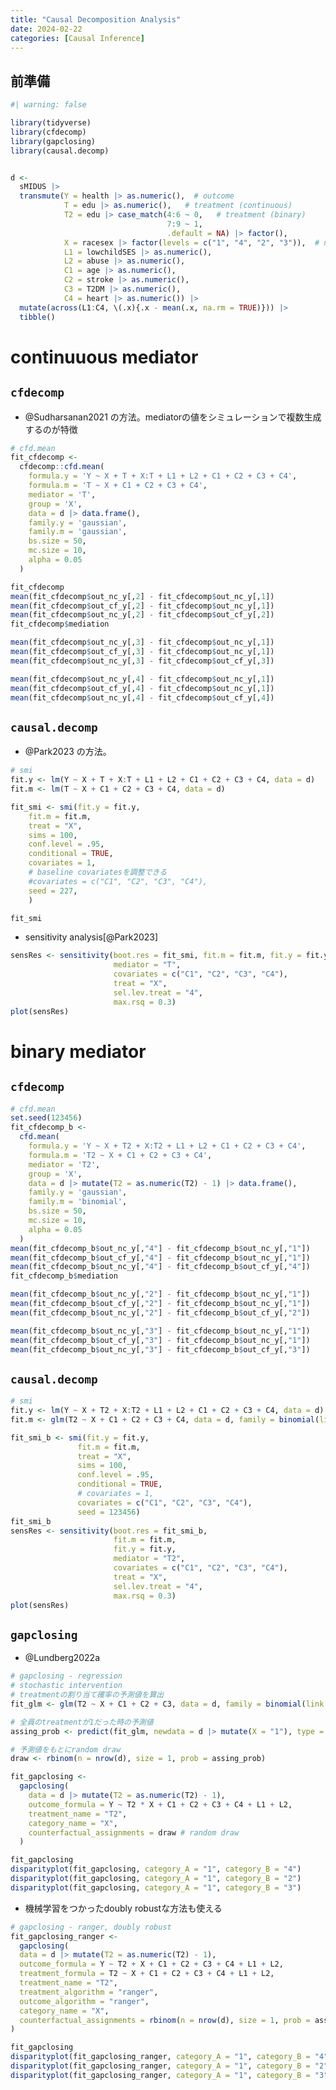```yaml
---
title: "Causal Decomposition Analysis"
date: 2024-02-22
categories: [Causal Inference]
---
```


## 前準備

```r
#| warning: false

library(tidyverse)
library(cfdecomp)
library(gapclosing)
library(causal.decomp)


d <- 
  sMIDUS |> 
  transmute(Y = health |> as.numeric(),  # outcome
            T = edu |> as.numeric(),   # treatment (continuous)
            T2 = edu |> case_match(4:6 ~ 0,   # treatment (binary)
                                   7:9 ~ 1,
                                   .default = NA) |> factor(),
            X = racesex |> factor(levels = c("1", "4", "2", "3")),  # note!
            L1 = lowchildSES |> as.numeric(),
            L2 = abuse |> as.numeric(),
            C1 = age |> as.numeric(),
            C2 = stroke |> as.numeric(),
            C3 = T2DM |> as.numeric(),
            C4 = heart |> as.numeric()) |> 
  mutate(across(L1:C4, \(.x){.x - mean(.x, na.rm = TRUE)})) |> 
  tibble()
```

# continuuous mediator

## `cfdecomp`

- @Sudharsanan2021 の方法。mediatorの値をシミュレーションで複数生成するのが特徴

```r
# cfd.mean
fit_cfdecomp <-
  cfdecomp::cfd.mean(
    formula.y = 'Y ~ X + T + X:T + L1 + L2 + C1 + C2 + C3 + C4',
    formula.m = 'T ~ X + C1 + C2 + C3 + C4',
    mediator = 'T',
    group = 'X',
    data = d |> data.frame(),
    family.y = 'gaussian',
    family.m = 'gaussian',
    bs.size = 50,
    mc.size = 10,
    alpha = 0.05
  )

```


```r

fit_cfdecomp
mean(fit_cfdecomp$out_nc_y[,2] - fit_cfdecomp$out_nc_y[,1])
mean(fit_cfdecomp$out_cf_y[,2] - fit_cfdecomp$out_nc_y[,1])
mean(fit_cfdecomp$out_nc_y[,2] - fit_cfdecomp$out_cf_y[,2])
fit_cfdecomp$mediation

mean(fit_cfdecomp$out_nc_y[,3] - fit_cfdecomp$out_nc_y[,1])
mean(fit_cfdecomp$out_cf_y[,3] - fit_cfdecomp$out_nc_y[,1])
mean(fit_cfdecomp$out_nc_y[,3] - fit_cfdecomp$out_cf_y[,3])

mean(fit_cfdecomp$out_nc_y[,4] - fit_cfdecomp$out_nc_y[,1])
mean(fit_cfdecomp$out_cf_y[,4] - fit_cfdecomp$out_nc_y[,1])
mean(fit_cfdecomp$out_nc_y[,4] - fit_cfdecomp$out_cf_y[,4])

```

## `causal.decomp`

- @Park2023 の方法。

```r
# smi 
fit.y <- lm(Y ~ X + T + X:T + L1 + L2 + C1 + C2 + C3 + C4, data = d)
fit.m <- lm(T ~ X + C1 + C2 + C3 + C4, data = d)

fit_smi <- smi(fit.y = fit.y,
    fit.m = fit.m,
    treat = "X", 
    sims = 100, 
    conf.level = .95,
    conditional = TRUE,
    covariates = 1,
    # baseline covariatesを調整できる
    #covariates = c("C1", "C2", "C3", "C4"),
    seed = 227,
    )

fit_smi

```

- sensitivity analysis[@Park2023]

```r

sensRes <- sensitivity(boot.res = fit_smi, fit.m = fit.m, fit.y = fit.y, 
                       mediator = "T",
                       covariates = c("C1", "C2", "C3", "C4"), 
                       treat = "X",
                       sel.lev.treat = "4", 
                       max.rsq = 0.3)
plot(sensRes)


```


# binary mediator

## `cfdecomp`

```r
# cfd.mean
set.seed(123456)
fit_cfdecomp_b <-
  cfd.mean(
    formula.y = 'Y ~ X + T2 + X:T2 + L1 + L2 + C1 + C2 + C3 + C4',
    formula.m = 'T2 ~ X + C1 + C2 + C3 + C4',
    mediator = 'T2',
    group = 'X',
    data = d |> mutate(T2 = as.numeric(T2) - 1) |> data.frame(),
    family.y = 'gaussian',
    family.m = 'binomial',
    bs.size = 50,
    mc.size = 10,
    alpha = 0.05
  )
mean(fit_cfdecomp_b$out_nc_y[,"4"] - fit_cfdecomp_b$out_nc_y[,"1"])
mean(fit_cfdecomp_b$out_cf_y[,"4"] - fit_cfdecomp_b$out_nc_y[,"1"])
mean(fit_cfdecomp_b$out_nc_y[,"4"] - fit_cfdecomp_b$out_cf_y[,"4"])
fit_cfdecomp_b$mediation

mean(fit_cfdecomp_b$out_nc_y[,"2"] - fit_cfdecomp_b$out_nc_y[,"1"])
mean(fit_cfdecomp_b$out_cf_y[,"2"] - fit_cfdecomp_b$out_nc_y[,"1"])
mean(fit_cfdecomp_b$out_nc_y[,"2"] - fit_cfdecomp_b$out_cf_y[,"2"])

mean(fit_cfdecomp_b$out_nc_y[,"3"] - fit_cfdecomp_b$out_nc_y[,"1"])
mean(fit_cfdecomp_b$out_cf_y[,"3"] - fit_cfdecomp_b$out_nc_y[,"1"])
mean(fit_cfdecomp_b$out_nc_y[,"3"] - fit_cfdecomp_b$out_cf_y[,"3"])

```

## `causal.decomp`

```r

# smi
fit.y <- lm(Y ~ X + T2 + X:T2 + L1 + L2 + C1 + C2 + C3 + C4, data = d)
fit.m <- glm(T2 ~ X + C1 + C2 + C3 + C4, data = d, family = binomial(link = "logit"))

fit_smi_b <- smi(fit.y = fit.y,
               fit.m = fit.m,
               treat = "X", 
               sims = 100, 
               conf.level = .95,
               conditional = TRUE,
               # covariates = 1,
               covariates = c("C1", "C2", "C3", "C4"),
               seed = 123456)
fit_smi_b
sensRes <- sensitivity(boot.res = fit_smi_b, 
                       fit.m = fit.m, 
                       fit.y = fit.y, 
                       mediator = "T2",
                       covariates = c("C1", "C2", "C3", "C4"), 
                       treat = "X",
                       sel.lev.treat = "4", 
                       max.rsq = 0.3)
plot(sensRes)


```


## `gapclosing`

- @Lundberg2022a

```r
# gapclosing - regression
# stochastic intervention
# treatmentの割り当て確率の予測値を算出
fit_glm <- glm(T2 ~ X + C1 + C2 + C3, data = d, family = binomial(link = "logit"))

# 全員のtreatmentが1だった時の予測値
assing_prob <- predict(fit_glm, newdata = d |> mutate(X = "1"), type = "response")

# 予測値をもとにrandom draw
draw <- rbinom(n = nrow(d), size = 1, prob = assing_prob)

fit_gapclosing <- 
  gapclosing(
    data = d |> mutate(T2 = as.numeric(T2) - 1),
    outcome_formula = Y ~ T2 * X + C1 + C2 + C3 + C4 + L1 + L2,
    treatment_name = "T2",
    category_name = "X",
    counterfactual_assignments = draw # random draw
  )

fit_gapclosing
disparityplot(fit_gapclosing, category_A = "1", category_B = "4")
disparityplot(fit_gapclosing, category_A = "1", category_B = "2")
disparityplot(fit_gapclosing, category_A = "1", category_B = "3")

```

- 機械学習をつかったdoubly robustな方法も使える

```r
# gapclosing - ranger, doubly robust
fit_gapclosing_ranger <- 
  gapclosing(
  data = d |> mutate(T2 = as.numeric(T2) - 1),
  outcome_formula = Y ~ T2 + X + C1 + C2 + C3 + C4 + L1 + L2,
  treatment_formula = T2 ~ X + C1 + C2 + C3 + C4 + L1 + L2, 
  treatment_name = "T2",
  treatment_algorithm = "ranger",
  outcome_algorithm = "ranger",
  category_name = "X",
  counterfactual_assignments = rbinom(n = nrow(d), size = 1, prob = assing_prob) 
)

fit_gapclosing
disparityplot(fit_gapclosing_ranger, category_A = "1", category_B = "4")
disparityplot(fit_gapclosing_ranger, category_A = "1", category_B = "2")
disparityplot(fit_gapclosing_ranger, category_A = "1", category_B = "3")


```











